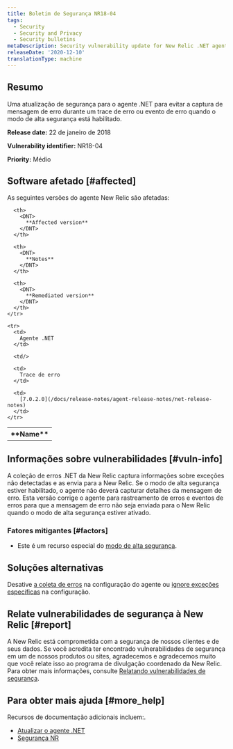 ```yaml
---
title: Boletim de Segurança NR18-04
tags:
  - Security
  - Security and Privacy
  - Security bulletins
metaDescription: Security vulnerability update for New Relic .NET agent.
releaseDate: '2020-12-10'
translationType: machine
---
```


## Resumo

Uma atualização de segurança para o agente .NET para evitar a captura de mensagem de erro durante um trace de erro ou evento de erro quando o modo de alta segurança está habilitado.

<DNT>**Release date:**</DNT> 22 de janeiro de 2018

<DNT>**Vulnerability identifier:**</DNT> NR18-04

<DNT>**Priority:**</DNT> Médio

## Software afetado [#affected]

As seguintes versões do agente New Relic são afetadas:

<table>
  <tbody>
    <tr>
      <th>
        <DNT>
          **Name**
        </DNT>
      </th>

      <th>
        <DNT>
          **Affected version**
        </DNT>
      </th>

      <th>
        <DNT>
          **Notes**
        </DNT>
      </th>

      <th>
        <DNT>
          **Remediated version**
        </DNT>
      </th>
    </tr>

    <tr>
      <td>
        Agente .NET
      </td>

      <td/>

      <td>
        Trace de erro
      </td>

      <td>
        [7.0.2.0](/docs/release-notes/agent-release-notes/net-release-notes)
      </td>
    </tr>
  </tbody>
</table>

## Informações sobre vulnerabilidades [#vuln-info]

A coleção de erros .NET da New Relic captura informações sobre exceções não detectadas e as envia para a New Relic. Se o modo de alta segurança estiver habilitado, o agente não deverá capturar detalhes da mensagem de erro. Esta versão corrige o agente para rastreamento de erros e eventos de erros para que a mensagem de erro não seja enviada para o New Relic quando o modo de alta segurança estiver ativado.

### Fatores mitigantes [#factors]

* Este é um recurso especial do [modo de alta segurança](/docs/agents/net-agent/configuration/net-agent-configuration#high_security_mode).

## Soluções alternativas

Desative [a coleta de erros](/docs/agents/net-agent/configuration/net-agent-configuration#error_collector) na configuração do agente ou [ignore exceções específicas](/docs/agents/net-agent/configuration/net-agent-configuration#error-ignoreErrors) na configuração.

## Relate vulnerabilidades de segurança à New Relic [#report]

A New Relic está comprometida com a segurança de nossos clientes e de seus dados. Se você acredita ter encontrado vulnerabilidades de segurança em um de nossos produtos ou sites, agradecemos e agradecemos muito que você relate isso ao programa de divulgação coordenado da New Relic. Para obter mais informações, consulte [Relatando vulnerabilidades de segurança](/docs/security/new-relic-security/data-privacy/reporting-security-vulnerabilities).

## Para obter mais ajuda [#more_help]

Recursos de documentação adicionais incluem:.

* [Atualizar o agente .NET](/docs/agents/net-agent/installation/update-net-agent)
* [Segurança NR](https://newrelic.com/security)
